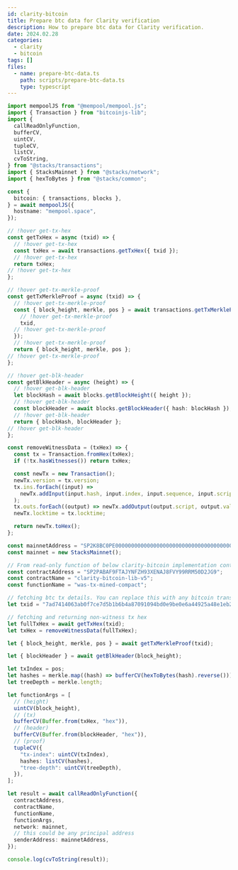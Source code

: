 ```yaml
---
id: clarity-bitcoin
title: Prepare btc data for Clarity verification
description: How to prepare btc data for Clarity verification.
date: 2024.02.28
categories:
  - clarity
  - bitcoin
tags: []
files:
  - name: prepare-btc-data.ts
    path: scripts/prepare-btc-data.ts
    type: typescript
---
```


```typescript
import mempoolJS from "@mempool/mempool.js";
import { Transaction } from "bitcoinjs-lib";
import {
  callReadOnlyFunction,
  bufferCV,
  uintCV,
  tupleCV,
  listCV,
  cvToString,
} from "@stacks/transactions";
import { StacksMainnet } from "@stacks/network";
import { hexToBytes } from "@stacks/common";

const {
  bitcoin: { transactions, blocks },
} = await mempoolJS({
  hostname: "mempool.space",
});

// !hover get-tx-hex
const getTxHex = async (txid) => {
  // !hover get-tx-hex
  const txHex = await transactions.getTxHex({ txid });
  // !hover get-tx-hex
  return txHex;
// !hover get-tx-hex
};

// !hover get-tx-merkle-proof
const getTxMerkleProof = async (txid) => {
  // !hover get-tx-merkle-proof
  const { block_height, merkle, pos } = await transactions.getTxMerkleProof({
    // !hover get-tx-merkle-proof
    txid,
  // !hover get-tx-merkle-proof
  });
  // !hover get-tx-merkle-proof
  return { block_height, merkle, pos };
// !hover get-tx-merkle-proof
};

// !hover get-blk-header
const getBlkHeader = async (height) => {
  // !hover get-blk-header
  let blockHash = await blocks.getBlockHeight({ height });
  // !hover get-blk-header
  const blockHeader = await blocks.getBlockHeader({ hash: blockHash });
  // !hover get-blk-header
  return { blockHash, blockHeader };
// !hover get-blk-header
};

const removeWitnessData = (txHex) => {
  const tx = Transaction.fromHex(txHex);
  if (!tx.hasWitnesses()) return txHex;

  const newTx = new Transaction();
  newTx.version = tx.version;
  tx.ins.forEach((input) =>
    newTx.addInput(input.hash, input.index, input.sequence, input.script)
  );
  tx.outs.forEach((output) => newTx.addOutput(output.script, output.value));
  newTx.locktime = tx.locktime;

  return newTx.toHex();
};

const mainnetAddress = "SP2K8BC0PE000000000000000000000000000000000000000";
const mainnet = new StacksMainnet();

// From read-only function of below clarity-bitcoin implementation contract:
const contractAddress = "SP2PABAF9FTAJYNFZH93XENAJ8FVY99RRM50D2JG9";
const contractName = "clarity-bitcoin-lib-v5";
const functionName = "was-tx-mined-compact";

// fetching btc tx details. You can replace this with any bitcoin transaction id.
let txid = "7ad7414063ab0f7ce7d5b1b6b4a87091094bd0e9be0e6a44925a48e1eb2ca51c";

// fetching and returning non-witness tx hex
let fullTxHex = await getTxHex(txid);
let txHex = removeWitnessData(fullTxHex);

let { block_height, merkle, pos } = await getTxMerkleProof(txid);

let { blockHeader } = await getBlkHeader(block_height);

let txIndex = pos;
let hashes = merkle.map((hash) => bufferCV(hexToBytes(hash).reverse()));
let treeDepth = merkle.length;

let functionArgs = [
  // (height)
  uintCV(block_height),
  // (tx)
  bufferCV(Buffer.from(txHex, "hex")),
  // (header)
  bufferCV(Buffer.from(blockHeader, "hex")),
  // (proof)
  tupleCV({
    "tx-index": uintCV(txIndex),
    hashes: listCV(hashes),
    "tree-depth": uintCV(treeDepth),
  }),
];

let result = await callReadOnlyFunction({
  contractAddress,
  contractName,
  functionName,
  functionArgs,
  network: mainnet,
  // this could be any principal address
  senderAddress: mainnetAddress,
});

console.log(cvToString(result));
```